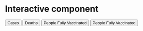 # Interactive component

<script src="https://d3js.org/d3.v4.js"></script>
<!-- Load color palettes -->
<script src="https://d3js.org/d3-scale-chromatic.v1.min.js"></script>

<!-- Add 2 buttons -->
<button onclick="update('complete_rate_primary')">Cases</button>
<button onclick="update('complete_rate_lower_secondary')">Deaths</button>
<button onclick="update('complete_rate_upper_secondary')">People Fully Vaccinated</button>
<button onclick="update('complete_higher_2years_education')">People Fully Vaccinated</button>

<!-- Create a div where the graph will take place -->
<div id="my_dataviz"></div>

<script>

// set the dimensions and margins of the graph
var margin = {top: 80, right: 25, bottom: 30, left: 40},
  width = 450 - margin.left - margin.right,
  height = 450 - margin.top - margin.bottom;

// append the svg object to the body of the page
var svg = d3.select("#my_dataviz")
.append("svg")
  .attr("width", width + margin.left + margin.right)
  .attr("height", height + margin.top + margin.bottom)
.append("g")
  .attr("transform",
        "translate(" + margin.left + "," + margin.top + ")");

//Read the data
d3.csv("https://raw.githubusercontent.com/FinalProjectGroup34/GenderEducation/main/male.csv", function(data) {

  // Labels of row and columns -> unique identifier of the column called 'group' and 'variable'
  var myGroups = d3.map(data, function(d){return d.Development_Regions;}).keys()
  var myVars = d3.map(data, function(d){return d.level;}).keys()

  // Build X scales and axis:
  var x = d3.scaleBand()
    .range([ 0, width ])
    .domain(myGroups)
    .padding(0.05);
  svg.append("g")
    .style("font-size", 15)
    .attr("transform", "translate(0," + height + ")")
    .call(d3.axisBottom(x).tickSize(0))
    .select(".domain").remove()

  // Build Y scales and axis:
  var y = d3.scaleBand()
    .range([ height, 0 ])
    .domain(myVars)
    .padding(0.05);
  svg.append("g")
    .style("font-size", 15)
    .call(d3.axisLeft(y).tickSize(0))
    .select(".domain").remove()

  // Build color scale
  var myColor = d3.scaleSequential()
    .interpolator(d3.interpolateInferno)
    .domain([1,100])

  // create a tooltip
  var tooltip = d3.select("#my_dataviz")
    .append("div")
    .style("opacity", 0)
    .attr("class", "tooltip")
    .style("background-color", "white")
    .style("border", "solid")
    .style("border-width", "2px")
    .style("border-radius", "5px")
    .style("padding", "5px")

  // Three function that change the tooltip when user hover / move / leave a cell
  var mouseover = function(d) {
    tooltip
      .style("opacity", 1)
    d3.select(this)
      .style("stroke", "black")
      .style("opacity", 1)
  }
  var mousemove = function(d) {
    tooltip
      .html("The exact value of<br>this cell is: " + d.prop)
      .style("left", (d3.mouse(this)[0]+70) + "px")
      .style("top", (d3.mouse(this)[1]) + "px")
  }
  var mouseleave = function(d) {
    tooltip
      .style("opacity", 0)
    d3.select(this)
      .style("stroke", "none")
      .style("opacity", 0.8)
  }

  // add the squares
  svg.selectAll()
    .data(data, function(d) {return d.Development_Regions+':'+d.level;})
    .enter()
    .append("rect")
      .attr("x", function(d) { return x(d.Development_Regions) })
      .attr("y", function(d) { return y(d.level) })
      .attr("rx", 4)
      .attr("ry", 4)
      .attr("width", x.bandwidth() )
      .attr("height", y.bandwidth() )
      .style("fill", function(d) { return myColor(d.prop)} )
      .style("stroke-width", 4)
      .style("stroke", "none")
      .style("opacity", 0.8)
    .on("mouseover", mouseover)
    .on("mousemove", mousemove)
    .on("mouseleave", mouseleave)
})

// Add title to graph
svg.append("text")
        .attr("x", 0)
        .attr("y", -50)
        .attr("text-anchor", "left")
        .style("font-size", "22px")
        .text("A d3.js heatmap");

// Add subtitle to graph
svg.append("text")
        .attr("x", 0)
        .attr("y", -20)
        .attr("text-anchor", "left")
        .style("font-size", "14px")
        .style("fill", "grey")
        .style("max-width", 400)
        .text("A short description of the take-away message of this chart.");


</script>